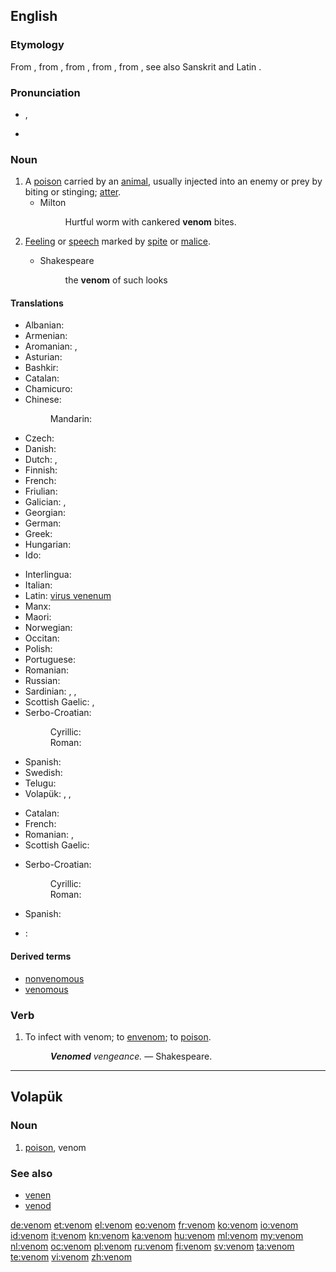 ==English==

===Etymology===
From {{etyl|xno|en}}, from {{etyl|fro|en}} {{term|venim|lang=fro}}, from {{etyl|VL.|en}} {{term/t|la|*venimem}}, from {{etyl|la|en}} {{term|venenum|lang=la}}, from {{etyl|ine-pro|en}} {{term/t|ine-pro|*wenes-no-||lust, desire}}, see also Sanskrit {{term|वनति||gain, wish, erotic lust|lang=sa}} and Latin {{term|Venus|lang=la}}.

===Pronunciation===
* {{IPA|/ˈvɛnəm/}}, {{X-SAMPA|/"vEn@m/}}
* {{audio|en-us-venom.ogg|Audio (US)}}

===Noun===
{{wikipedia}}
{{en-noun}}

# A [[poison]] carried by an [[animal]], usually injected into an enemy or prey by biting or stinging; [[atter]].
#* Milton
#*: Hurtful worm with cankered '''venom''' bites.
# {{context|figuratively|lang=en}} [[feeling|Feeling]] or [[speech]] marked by [[spite]] or [[malice]].
#* Shakespeare
#*: the '''venom''' of such looks

====Translations====
{{trans-top|poison carried by animal}}
* Albanian: {{t-|sq|helm}}
* Armenian: {{t-|hy|թույն|tr=t'uyn}}
* Aromanian: {{t+|rup|virin}}, {{t-|rup|fãrmac}}
* Asturian: {{t-|ast|venenu|m}}
* Bashkir: {{tø|ba|ағыу|tr=ağïw|sc=Cyrl}}
* Catalan: {{t+|ca|verí|m}}
* Chamicuro: {{tø|ccc|solima}}
* Chinese:
*: Mandarin: {{t|cmn|毒素}}
* Czech: {{t+|cs|jed|m}}
* Danish: {{t+|da|gift|m}}
* Dutch: {{t+|nl|gif|n}}, {{t-|nl|venijn|n}}
* Finnish: {{t+|fi|myrkky}}
* French: {{t+|fr|venin|m}}
* Friulian: {{tø|fur|velen|m}}
* Galician: {{t-|gl|veleno|m}}, {{t-|gl|pezoña|f}}
* Georgian: {{t-|ka|შხამი|tr=šxami|sc=Geor}}
* German: {{t+|de|Gift|n}}
* Greek: {{t+|el|δηλητήριο|n}}
* Hungarian: {{t+|hu|méreg}}
* Ido: {{t+|io|veneno}}
{{trans-mid}}
* Interlingua: {{t-|ia|veneno}}
* Italian: {{t+|it|veleno|m}}
* Latin: [[virus venenum]]
* Manx: {{t-|gv|nieu}}
* Maori: {{t|mi|hūare-ngau-kino}}
* Norwegian: {{t+|no|gift|m}}
* Occitan: {{t+|oc|veren|m}}
* Polish: {{t+|pl|jad|m}}
* Portuguese: {{t+|pt|peçonha|f}}
* Romanian: {{t-|ro|venin|n}}
* Russian: {{t+|ru|яд|tr=jad}}
* Sardinian: {{t-|sc|belenu|m}}, {{t-|sc|benenu|m}}, {{t-|sc|velenu|m}}
* Scottish Gaelic: {{t-|gd|puinnsean|m}}, {{t-|gd|nimh|m}}
* Serbo-Croatian:
*: Cyrillic: {{t-|sh|отров|m}}
*: Roman: {{t-|sh|otrov|m}}
* Spanish: {{t+|es|veneno|m}}
* Swedish: {{t+|sv|gift|c}}
* Telugu: {{t+|te|విషము|tr=vishamu}}
* Volapük: {{t+|vo|venen}}, {{t-|vo|venod}}, {{t-|vo|venom}}
{{trans-bottom}}

{{trans-top|(''figurative'') malice}}
* Catalan: {{t-|ca|malvolença|f}}
* French: {{t+|fr|venin|m}}
* Romanian: {{t-|ro|venin|n}},  {{t-|ro|fiere}}
* Scottish Gaelic: {{t-|gd|nimh|m}}
{{trans-mid}}
* Serbo-Croatian:
*: Cyrillic: {{t-|sh|злоба|f}}
*: Roman: {{t-|sh|zloba|f}}
* Spanish: {{t-|es|malicia|f}}
{{trans-bottom}}

{{checktrans-top}}
* {{ttbc|uk}}: {{t-|uk|отрутa|f}}
{{trans-bottom}}

====Derived terms====
* [[nonvenomous]]
* [[venomous]]

===Verb===
{{en-verb}}

# To infect with venom; to [[envenom]]; to [[poison]].
#: '''''Venomed''' vengeance.'' &mdash; Shakespeare.

----

==Volapük==

===Noun===
{{head|vo|noun}}

# [[poison]], venom

===See also===
* [[venen]]
* [[venod]]

[[de:venom]]
[[et:venom]]
[[el:venom]]
[[eo:venom]]
[[fr:venom]]
[[ko:venom]]
[[io:venom]]
[[id:venom]]
[[it:venom]]
[[kn:venom]]
[[ka:venom]]
[[hu:venom]]
[[ml:venom]]
[[my:venom]]
[[nl:venom]]
[[oc:venom]]
[[pl:venom]]
[[ru:venom]]
[[fi:venom]]
[[sv:venom]]
[[ta:venom]]
[[te:venom]]
[[vi:venom]]
[[zh:venom]]